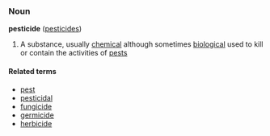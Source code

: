 ===Noun===
'''pesticide''' ([[pesticides]])

# A substance, usually [[chemical]] although sometimes [[biological]] used to kill or contain the activities of [[pest]]s

====Related terms====
*[[pest]]
*[[pesticidal]]
*[[fungicide]]
*[[germicide]]
*[[herbicide]]